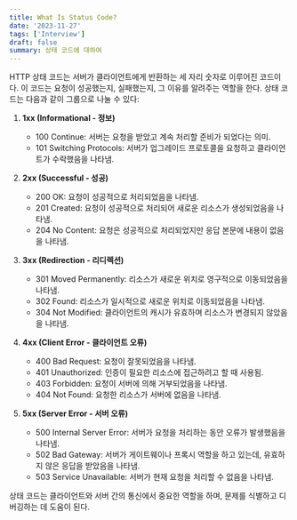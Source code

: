 ```yaml
---
title: What Is Status Code?
date: '2023-11-27'
tags: ['Interview']
draft: false
summary: 상태 코드에 대하여
---
```


HTTP 상태 코드는 서버가 클라이언트에게 반환하는 세 자리 숫자로 이루어진 코드이다. 이 코드는 요청이 성공했는지, 실패했는지, 그 이유를 알려주는 역할을 한다. 상태 코드는 다음과 같이 그룹으로 나눌 수 있다:

1. **1xx (Informational - 정보)**
   - 100 Continue: 서버는 요청을 받았고 계속 처리할 준비가 되었다는 의미.
   - 101 Switching Protocols: 서버가 업그레이드 프로토콜을 요청하고 클라이언트가 수락했음을 나타냄.

2. **2xx (Successful - 성공)**
   - 200 OK: 요청이 성공적으로 처리되었음을 나타냄.
   - 201 Created: 요청이 성공적으로 처리되어 새로운 리소스가 생성되었음을 나타냄.
   - 204 No Content: 요청은 성공적으로 처리되었지만 응답 본문에 내용이 없음을 나타냄.

3. **3xx (Redirection - 리디렉션)**
   - 301 Moved Permanently: 리소스가 새로운 위치로 영구적으로 이동되었음을 나타냄.
   - 302 Found: 리소스가 일시적으로 새로운 위치로 이동되었음을 나타냄.
   - 304 Not Modified: 클라이언트의 캐시가 유효하며 리소스가 변경되지 않았음을 나타냄.

4. **4xx (Client Error - 클라이언트 오류)**
   - 400 Bad Request: 요청이 잘못되었음을 나타냄.
   - 401 Unauthorized: 인증이 필요한 리소스에 접근하려고 할 때 사용됨.
   - 403 Forbidden: 요청이 서버에 의해 거부되었음을 나타냄.
   - 404 Not Found: 요청한 리소스가 서버에 없음을 나타냄.

5. **5xx (Server Error - 서버 오류)**
   - 500 Internal Server Error: 서버가 요청을 처리하는 동안 오류가 발생했음을 나타냄.
   - 502 Bad Gateway: 서버가 게이트웨이나 프록시 역할을 하고 있는데, 유효하지 않은 응답을 받았음을 나타냄.
   - 503 Service Unavailable: 서버가 현재 요청을 처리할 수 없음을 나타냄.

상태 코드는 클라이언트와 서버 간의 통신에서 중요한 역할을 하며, 문제를 식별하고 디버깅하는 데 도움이 된다.